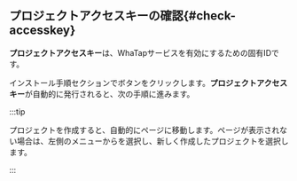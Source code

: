 ## プロジェクトアクセスキーの確認{#check-accesskey}

**プロジェクトアクセスキー**は、WhaTapサービスを有効にするための固有IDです。  

インストール手順セクションで<Cmdname sid="issue_project_access_key" className="uitext" />ボタンをクリックします。**プロジェクトアクセスキー**が自動的に発行されると、次の手順に進みます。

:::tip

プロジェクトを作成すると、自動的に<Cmdname sid="agent_installation" className="uitext" />ページに移動します。<Cmdname sid="agent_installation" className="uitext" />ページが表示されない場合は、左側のメニューから<Cmdname sid="all_projects" className="uitext" />を選択し、新しく作成したプロジェクトを選択します。

:::
